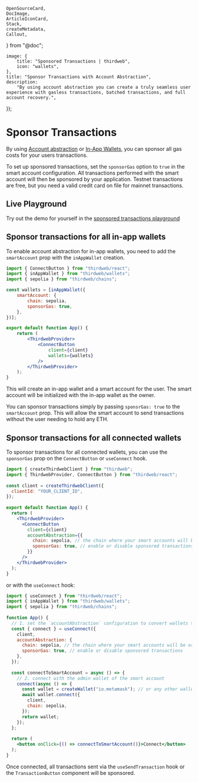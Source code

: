 	OpenSourceCard,
	DocImage,
	ArticleIconCard,
	Stack,
	createMetadata,
	Callout,
} from "@doc";

	image: {
		title: "Sponsored Transactions | thirdweb",
		icon: "wallets",
	},
	title: "Sponsor Transactions with Account Abstraction",
	description:
		"By using account abstraction you can create a truly seamless user experience with gasless transactions, batched transactions, and full account recovery.",
});

# Sponsor Transactions

By using [Account abstraction](/wallets/sponsor-gas) or [In-App Wallets](/wallets/users), you can sponsor all gas costs for your users transactions.

<Callout title="Sponsored transactions" variant="info">

To set up sponsored transactions, set the `sponsorGas` option to `true` in the smart account configuration.
All transactions performed with the smart account will then be sponsored by your application. Testnet transactions are free, but you need a valid credit card on file for mainnet transactions.

</Callout>

## Live Playground

Try out the demo for yourself in the [sponsored transactions playground](https://playground.thirdweb.com/connect/account-abstraction/sponsor)

<Stack>

<ArticleIconCard
	title="Try the demo"
	icon={ExternalLink}
	href="https://playground.thirdweb.com/connect/account-abstraction/sponsor"
	description="See the SDK in action on the live playground"
/>
</Stack>

## Sponsor transactions for all in-app wallets

To enable account abstraction for in-app wallets, you need to add the `smartAccount` prop with the `inAppWallet` creation.

```jsx
import { ConnectButton } from "thirdweb/react";
import { inAppWallet } from "thirdweb/wallets";
import { sepolia } from "thirdweb/chains";

const wallets = [inAppWallet({
	smartAccount: {
		chain: sepolia,
		sponsorGas: true,
	},
})];

export default function App() {
	return (
		<ThirdwebProvider>
			<ConnectButton
				client={client}
				wallets={wallets}
			/>
		</ThirdwebProvider>
	);
}
```

This will create an in-app wallet and a smart account for the user. The smart account will be initialized with the in-app wallet as the owner.

You can sponsor transactions simply by passing `sponsrGas: true` to the `smartAccount` prop. This will allow the smart account to send transactions without the user needing to hold any ETH.

## Sponsor transactions for all connected wallets

To sponsor transactions for all connected wallets, you can use the `sponsorGas` prop on the `ConnectButton` or `useConnect` hook.

```jsx
import { createThirdwebClient } from "thirdweb";
import { ThirdwebProvider, ConnectButton } from "thirdweb/react";
 
const client = createThirdwebClient({
  clientId: "YOUR_CLIENT_ID",
});
 
export default function App() {
  return (
    <ThirdwebProvider>
      <ConnectButton
        client={client}
        accountAbstraction={{
          chain: sepolia, // the chain where your smart accounts will be or is deployed
          sponsorGas: true, // enable or disable sponsored transactions
        }}
      />
    </ThirdwebProvider>
  );
}
```

or with the `useConnect` hook:

```jsx
import { useConnect } from "thirdweb/react";
import { inAppWallet } from "thirdweb/wallets";
import { sepolia } from "thirdweb/chains";
 
function App() {
  // 1. set the `accountAbstraction` configuration to convert wallets to smart accounts
  const { connect } = useConnect({
    client,
    accountAbstraction: {
      chain: sepolia, // the chain where your smart accounts will be or is deployed
      sponsorGas: true, // enable or disable sponsored transactions
    },
  });
 
  const connectToSmartAccount = async () => {
    // 2. connect with the admin wallet of the smart account
    connect(async () => {
      const wallet = createWallet("io.metamask"); // or any other wallet
      await wallet.connect({
        client,
        chain: sepolia,
      });
      return wallet;
    });
  };
 
  return (
    <button onClick={() => connectToSmartAccount()}>Connect</button>
  );
}
```

Once connected, all transactions sent via the `useSendTransaction` hook or the `TransactionButton` component will be sponsored.

